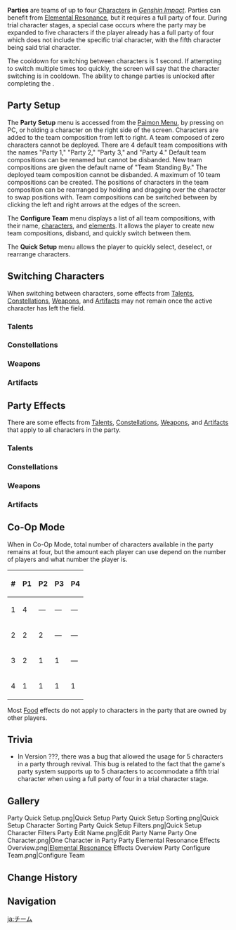 {{Terminology Infobox
|image        = Party Menu.png
|type         = Game Systems
|group        = Menus
}}
'''Parties''' are teams of up to four [[Characters]] in ''[[Genshin Impact]]''. Parties can benefit from [[Elemental Resonance]], but it requires a full party of four. During trial character stages, a special case occurs where the party may be expanded to five characters if the player already has a full party of four which does not include the specific trial character, with the fifth character being said trial character.

The cooldown for switching between characters is 1 second. If attempting to switch multiple times too quickly, the screen will say that the character switching is in cooldown. The ability to change parties is unlocked after completing the {{Quest|Unexpected Power}}.

==Party Setup==
The '''Party Setup''' menu is accessed from the [[Paimon Menu]], by pressing {{Key|P}} on PC, or holding a character on the right side of the screen. Characters are added to the team composition from left to right. A team composed of zero characters cannot be deployed. There are 4 default team compositions with the names "Party 1," "Party 2," "Party 3," and "Party 4." Default team compositions can be renamed but cannot be disbanded. New team compositions are given the default name of "Team Standing By." The deployed team composition cannot be disbanded. A maximum of 10 team compositions can be created. The positions of characters in the team composition can be rearranged by holding and dragging over the character to swap positions with. Team compositions can be switched between by clicking the left and right arrows at the edges of the screen.

The '''Configure Team''' menu displays a list of all team compositions, with their name, [[character]]s, and [[element]]s. It allows the player to create new team compositions, disband, and quickly switch between them.

The '''Quick Setup''' menu allows the player to quickly select, deselect, or rearrange characters.

==Switching Characters==
When switching between characters, some effects from [[Talent]]s, [[Constellation]]s, [[Weapon]]s, and [[Artifact]]s may not remain once the active character has left the field.

===Talents===
{{Talents by Category Table|Requires Staying on Field Talents}}

===Constellations===
{{Constellations by Category Table|Requires Staying on Field Constellations}}

===Weapons===
{{Weapons by Category Table|Requires Staying on Field Passive Weapons}}

===Artifacts===
{{Artifacts by Category Table|Requires Staying on Field Artifacts}}

==Party Effects==
There are some effects from [[Talent]]s, [[Constellation]]s, [[Weapon]]s, and [[Artifact]]s that apply to all characters in the party.

===Talents===
{{Talents by Category Table|Party Talents}}

===Constellations===
{{Constellations by Category Table|Party Constellations}}

===Weapons===
{{Weapons by Category Table|Party Passive Weapons}}

===Artifacts===
{{Artifacts by Category Table|Party Artifacts}}

==Co-Op Mode==
{{Main|Co-Op Mode}}
When in Co-Op Mode, total number of characters available in the party remains at four, but the amount each player can use depend on the number of players and what number the player is.
{|class="wikitable" style="text-align: center"
! # !! P1 !! P2 !! P3 !! P4
|-
! 1
| 4 || &mdash; || &mdash; || &mdash;
|-
! 2
| 2 || 2 || &mdash; || &mdash;
|-
! 3
| 2 || 1 || 1 || &mdash;
|-
! 4
| 1 || 1 || 1 || 1
|}

Most [[Food]] effects do not apply to characters in the party that are owned by other players.

==Trivia==
* In Version ???, there was a bug that allowed the usage for 5 characters in a party through revival. This bug is related to the fact that the game's party system supports up to 5 characters to accommodate a fifth trial character when using a full party of four in a trial character stage.

==Gallery==
<gallery>
Party Quick Setup.png|Quick Setup
Party Quick Setup Sorting.png|Quick Setup Character Sorting
Party Quick Setup Filters.png|Quick Setup Character Filters
Party Edit Name.png|Edit Party Name
Party One Character.png|One Character in Party
Party Elemental Resonance Effects Overview.png|[[Elemental Resonance]] Effects Overview
Party Configure Team.png|Configure Team
</gallery>

==Change History==
{{Change History|1.0}}

==Navigation==
{{Game Systems Navbox}}

[[ja:チーム]]